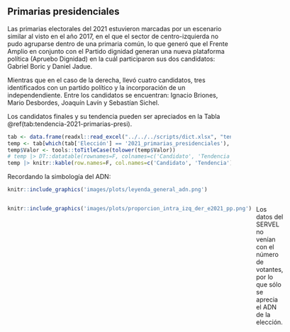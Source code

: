 ## Primarias presidenciales

Las primarias electorales del 2021 estuvieron marcadas por un escenario similar al visto en el año 2017, en el que el sector de centro-izquierda no pudo agruparse dentro de una primaria común, lo que generó que el Frente Amplio en conjunto con el Partido dignidad generan una nueva plataforma política (Apruebo Dignidad) en la cuál participaron sus dos candidatos: Gabriel Boric y Daniel Jadue.

Mientras que en el caso de la derecha, llevó cuatro candidatos, tres identificados con un partido político y la incorporación de un independendiente. Entre los candidatos se encuentran: Ignacio Briones, Mario Desbordes, Joaquín Lavín y Sebastían Sichel.

Los candidatos finales y su tendencia pueden ser apreciados en la Tabla \@ref(tab:tendencia-2021-primarias-presi).

```r
tab <- data.frame(readxl::read_excel("../../../scripts/dict.xlsx", "tendencia"))
temp <- tab[which(tab['Elección'] == '2021_primarias_presidenciales'), c('Valor', "label")]
temp$Valor <- tools::toTitleCase(tolower(temp$Valor))
# temp |> DT::datatable(rownames=F, colnames=c('Candidato', 'Tendencia'), options = list(dom = 't'))
temp |> knitr::kable(row.names=F, col.names=c('Candidato', 'Tendencia'), caption='Candidatos y su tendencia')
```

Recordando la simbología del ADN:

```r
knitr::include_graphics('images/plots/leyenda_general_adn.png')
```

:::: {style="display: grid; grid-template-columns: 1fr 1fr; grid-column-gap: 10px;"}

::: {}
<!-- Lado izquierdo -->
```r
knitr::include_graphics('images/plots/proporcion_intra_izq_der_e2021_pp.png')
```
:::

::: {}
<!-- Lado derecho -->
Los datos del SERVEL no venían con el número de votantes, por lo que sólo se aprecia el ADN de la elección.

:::

::::
